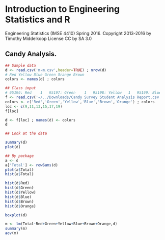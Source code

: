 # Introduction to Engineering Statistics and R 
Engineering Statistics (IMSE 4410) Spring 2016.
Copyright 2013-2016 by Timothy Middelkoop License CC by SA 3.0

## Candy Analysis.

```{r}
## Sample data
d <- read.csv('m-m.csv',header=TRUE) ; nrow(d)
# Red Yellow Blue Green Orange Brown
colors <- names(d) ; colors

## Class input
# 95196: Red	1	95197: Green	1	95198: Yellow	1	95199: Blue	1	95200: Brown	1	95201: Orange
f <- read.csv('~/../Downloads/Candy Survey Student Analysis Report.csv') ; nrow(d)
colors <- c('Red','Green','Yellow','Blue','Brown','Orange') ; colors
loc <- c(9,11,13,15,17,19)
f[loc]

d <- f[loc] ; names(d) <- colors
d

## Look at the data

summary(d)
plot(d)

## By package
a <- d
a['Total'] <- rowSums(d)
plot(a$Total)
hist(a$Total)

hist(d$Red)
hist(d$Green)
hist(d$Yellow)
hist(d$Blue)
hist(d$Brown)
hist(d$Orange)

boxplot(d)

m <- lm(Total~Red+Green+Yellow+Blue+Brown+Orange,d)
summary(m)
aov(m)


```
